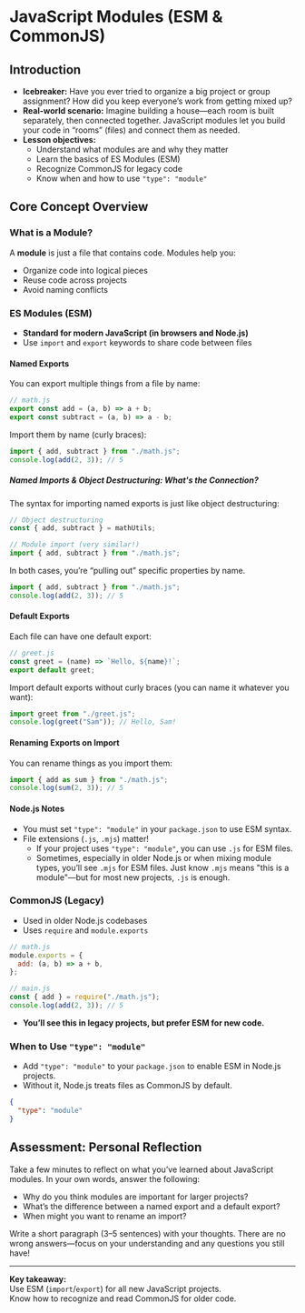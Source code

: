 # JavaScript Modules (ESM & CommonJS)

## Introduction

- **Icebreaker:** Have you ever tried to organize a big project or group assignment? How did you keep everyone’s work from getting mixed up?
- **Real-world scenario:** Imagine building a house—each room is built separately, then connected together. JavaScript modules let you build your code in “rooms” (files) and connect them as needed.
- **Lesson objectives:**
  - Understand what modules are and why they matter
  - Learn the basics of ES Modules (ESM)
  - Recognize CommonJS for legacy code
  - Know when and how to use `"type": "module"`

## Core Concept Overview

### What is a Module?

A **module** is just a file that contains code. Modules help you:

- Organize code into logical pieces
- Reuse code across projects
- Avoid naming conflicts

### ES Modules (ESM)

- **Standard for modern JavaScript (in browsers and Node.js)**
- Use `import` and `export` keywords to share code between files

#### Named Exports

You can export multiple things from a file by name:

```js
// math.js
export const add = (a, b) => a + b;
export const subtract = (a, b) => a - b;
```

Import them by name (curly braces):

```js
import { add, subtract } from "./math.js";
console.log(add(2, 3)); // 5
```

##### Named Imports & Object Destructuring: What's the Connection?

The syntax for importing named exports is just like object destructuring:

```js
// Object destructuring
const { add, subtract } = mathUtils;

// Module import (very similar!)
import { add, subtract } from "./math.js";
```

In both cases, you’re “pulling out” specific properties by name.

```js
import { add, subtract } from "./math.js";
console.log(add(2, 3)); // 5
```

#### Default Exports

Each file can have one default export:

```js
// greet.js
const greet = (name) => `Hello, ${name}!`;
export default greet;
```

Import default exports without curly braces (you can name it whatever you want):

```js
import greet from "./greet.js";
console.log(greet("Sam")); // Hello, Sam!
```

#### Renaming Exports on Import

You can rename things as you import them:

```js
import { add as sum } from "./math.js";
console.log(sum(2, 3)); // 5
```

#### Node.js Notes

- You must set `"type": "module"` in your `package.json` to use ESM syntax.
- File extensions (`.js`, `.mjs`) matter!
  - If your project uses `"type": "module"`, you can use `.js` for ESM files.
  - Sometimes, especially in older Node.js or when mixing module types, you’ll see `.mjs` for ESM files. Just know `.mjs` means "this is a module"—but for most new projects, `.js` is enough.

### CommonJS (Legacy)

- Used in older Node.js codebases
- Uses `require` and `module.exports`

```js
// math.js
module.exports = {
  add: (a, b) => a + b,
};

// main.js
const { add } = require("./math.js");
console.log(add(2, 3)); // 5
```

- **You’ll see this in legacy projects, but prefer ESM for new code.**

### When to Use `"type": "module"`

- Add `"type": "module"` to your `package.json` to enable ESM in Node.js projects.
- Without it, Node.js treats files as CommonJS by default.

```json
{
  "type": "module"
}
```

## Assessment: Personal Reflection

Take a few minutes to reflect on what you’ve learned about JavaScript modules. In your own words, answer the following:

- Why do you think modules are important for larger projects?
- What’s the difference between a named export and a default export?
- When might you want to rename an import?

Write a short paragraph (3–5 sentences) with your thoughts. There are no wrong answers—focus on your understanding and any questions you still have!

---

**Key takeaway:**  
Use ESM (`import`/`export`) for all new JavaScript projects.  
Know how to recognize and read CommonJS for older code.
